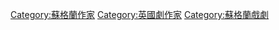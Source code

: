 {{Fooian fooers |Profession=劇作家|Nationality=蘇格蘭人|Supercategory=作家|Country=蘇格蘭}}

[[Category:蘇格蘭作家|Category:蘇格蘭作家]]
[[Category:英國劇作家|Category:英國劇作家]]
[[Category:蘇格蘭戲劇|Category:蘇格蘭戲劇]]